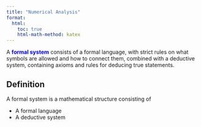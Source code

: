 ```yaml
---
title: "Numerical Analysis"
format:
  html:
    toc: true
    html-math-method: katex
---
```


A [**formal system**]{style="color: blue"} consists of a formal language, with strict rules on what symbols are allowed and how to connect them, combined with a deductive system, containing axioms and rules for deducing true statements.

::: {.callout-note icon="false"}
## Definition

A formal system is a mathematical structure consisting of

-   A formal language
-   A deductive system
:::
